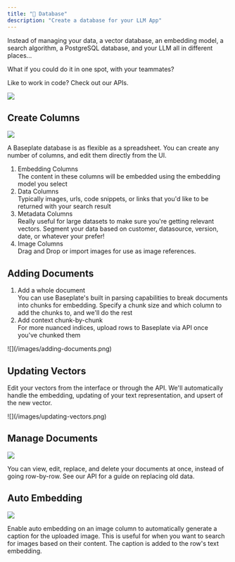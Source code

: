 ```yaml
---
title: "🎁 Database"
description: "Create a database for your LLM App"
---
```


Instead of managing your data, a vector database, an embedding model, a search
algorithm, a PostgreSQL database, and your LLM all in different places...

What if you could do it in one spot, with your teammates?

Like to work in code? Check out our APIs.

<Frame caption="Hybrid database for your regular data and your embeddings">
  <img src="/images/database.png" />
</Frame>

## Create Columns

<Frame caption="Add data, metadata, and embedding columns">
  <img src="/images/create-columns.png" />
</Frame>

A Baseplate database is as flexible as a spreadsheet. You can create any number
of columns, and edit them directly from the UI.

1. Embedding Columns <br/> The content in these columns will be embedded using
   the embedding model you select
2. Data Columns <br/> Typically images, urls, code snippets, or links that you'd
   like to be returned with your search result
3. Metadata Columns <br/> Really useful for large datasets to make sure you're
   getting relevant vectors. Segment your data based on customer, datasource,
   version, date, or whatever your prefer!
4. Image Columns <br /> Drag and Drop or import images for use as image references.

## Adding Documents

1. Add a whole document <br/> You can use Baseplate's built in parsing
   capabilities to break documents into chunks for embedding. Specify a chunk
   size and which column to add the chunks to, and we'll do the rest
2. Add context chunk-by-chunk <br/> For more nuanced indices, upload rows to
   Baseplate via API once you've chunked them

<Frame>![](/images/adding-documents.png)</Frame>

## Updating Vectors

Edit your vectors from the interface or through the API. We'll automatically
handle the embedding, updating of your text representation, and upsert of the
new vector.

<Frame>![](/images/updating-vectors.png)</Frame>

## Manage Documents

<Frame caption="Manage your Database">
  <img src="/images/manage-documents.png" />
</Frame>

You can view, edit, replace, and delete your documents at once, instead of going
row-by-row. See our API for a guide on replacing old data.

## Auto Embedding

<Frame caption="Automatically caption and embed images.">
  <img src="/images/auto-embed.png" />
</Frame>

Enable auto embedding on an image column to automatically generate a caption for the uploaded image. This is useful for when you want to search for images based on their content.
The caption is added to the row's text embedding.
